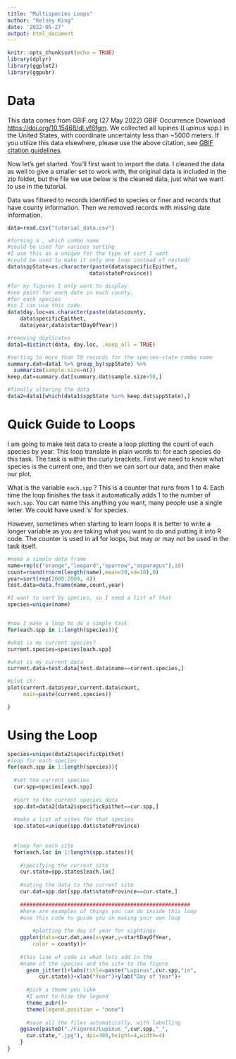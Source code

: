 ---
title: "Multispecies Loops"
author: "Kelsey King"
date: '2022-05-27'
output: html_document
---

```{r setup, include=FALSE}
knitr::opts_chunk$set(echo = TRUE)
library(dplyr)
library(ggplot2)
library(ggpubr)
```

# Data

This data comes from GBIF.org (27 May 2022) GBIF Occurrence Download
<https://doi.org/10.15468/dl.vf6fgm>. We collected all lupines
(*Lupinus* spp.) in the United States, with coordinate uncertainty less
than \~5000 meters. If you utilize this data elsewhere, please use the
above citation, see [GBIF citation
guidelines](https://www.gbif.org/citation-guidelines).

Now let's get started. You'll first want to import the data. I cleaned
the data as well to give a smaller set to work with, the original data
is included in the zip folder, but the file we use below is the cleaned
data, just what we want to use in the tutorial.

Data was filtered to records identified to species or finer and records
that have county information. Then we removed records with missing date
information.

```{r}
data=read.csv("tutorial_data.csv")

#forming a , which combo name
#could be used for various sorting
#I use this as a unique for the type of sort I want
#could be used to make it only one loop instead of nested/
data$sppState=as.character(paste(data$specificEpithet,
                          data$stateProvince))

#for my figures I only want to display 
#one point for each date in each county,
#for each species
#so I can use this code.
data$day.loc=as.character(paste(data$county, 
    data$specificEpithet,
    data$year,data$startDayOfYear))

#removing duplicates
data1=distinct(data, day.loc, .keep_all = TRUE)

#sorting to more than 50 records for the species-state combo name
summary.dat=data1 %>% group_by(sppState) %>%
  summarize(sample.size=n())
keep.dat=summary.dat[summary.dat$sample.size>50,]

#finally altering the data
data2=data1[which(data1$sppState %in% keep.dat$sppState),]

```

# Quick Guide to Loops

I am going to make test data to create a loop plotting the count of each species by year. This loop translate in plain words to: for each species do this task. The task is within the curly brackets. First we need to know what species is the current one, and then we can sort our data, and then make our plot.

What is the variable `each.spp` ? This is a counter that runs from 1 to 4. Each time the loop finishes the task it automatically adds 1 to the number of `each.spp`. You can name this anything you want, many people use a single letter. We could have used 's' for species. 

However, sometimes when starting to learn loops it is better to write a longer variable as you are taking what you want to do and putting it into R code. The counter is used in all for loops, but may or may not be used in the task itself. 

```{r}
#make a simple data frame
name=rep(c("orange","leopard","sparrow","asparagus"),10)
count=round(rnorm(length(name),mean=30,sd=10),0)
year=sort(rep(2000:2009, 4))
test.data=data.frame(name,count,year)

#I want to sort by species, so I need a list of that
species=unique(name)


#now I make a loop to do a simple task
for(each.spp in 1:length(species)){

#what is my current species?
current.species=species[each.spp]

#what is my current data
current.data=test.data[test.data$name==current.species,]

#plot it!
plot(current.data$year,current.data$count,
     main=paste(current.species))

}
```

# Using the Loop

```{r}
species=unique(data2$specificEpithet)
#loop for each species
for(each.spp in 1:length(species)){
  
  #set the current species
  cur.spp=species[each.spp]
  
  #sort to the current species data
  spp.dat=data2[data2$specificEpithet==cur.spp,]
  
  #make a list of sites for that species
  spp.states=unique(spp.dat$stateProvince)
  
  
  #loop for each site
  for(each.loc in 1:length(spp.states)){
    
    #specifying the current site
    cur.state=spp.states[each.loc]
    
    #soting the data to the current site
    cur.dat=spp.dat[spp.dat$stateProvince==cur.state,]
    
    ######################################################
    #here are examples of things you can do inside this loop
    #use this code to guide you on making your own loop
    
        #plotting the day of year for sightings
    ggplot(data=cur.dat,aes(x=year,y=startDayOfYear, 
        color = county))+
      
    #this line of code is what lets add in the 
    #name of the species and the site to the figure
      geom_jitter()+labs(title=paste("Lupinus",cur.spp,"in", 
          cur.state))+xlab("Year")+ylab("Day of Year")+
      
      #pick a theme you like
      #I want to hide the legend
      theme_pubr()+
      theme(legend.position = "none")
      
      #save all the files automatically, with labelling
    ggsave(paste0("./Figures/Lupinus_",cur.spp,"_", 
      cur.state,".jpg"), dpi=300,height=4,width=4)
    }
}

```

